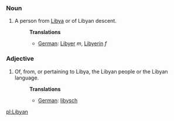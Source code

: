 ===Noun===
#A person from [[Libya]] or of Libyan descent.
#:'''Translations'''
#:*[[German]]: [[Libyer]] ''m'', [[Libyerin]] ''f''

===Adjective===
#Of, from, or pertaining to Libya, the Libyan people or the Libyan language.
#:'''Translations'''
#:*[[German]]: [[libysch]]

[[pl:Libyan]]